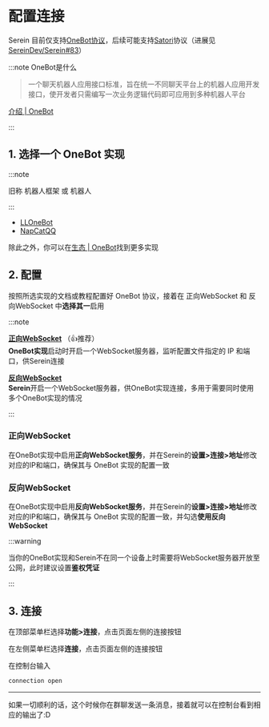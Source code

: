 # 配置连接

Serein 目前仅支持[OneBot协议](https://onebot.dev/)，后续可能支持[Satori](https://satori.js.org/zh-CN/)协议（进展见[SereinDev/Serein#83](https://github.com/SereinDev/Serein/issues/83)）

:::note OneBot是什么

>一个聊天机器人应用接口标准，旨在统一不同聊天平台上的机器人应用开发接口，使开发者只需编写一次业务逻辑代码即可应用到多种机器人平台

[介绍 | OneBot](https://onebot.dev/introduction.html)

:::

## 1. 选择一个 OneBot 实现

:::note

旧称 机器人框架 或 机器人

:::

- [LLOneBot](https://github.com/LLOneBot/LLOneBot)
- [NapCatQQ](https://github.com/NapNeko/NapCatQQ)

除此之外，你可以在[生态 | OneBot](https://onebot.dev/ecosystem)找到更多实现

## 2. 配置

按照所选实现的文档或教程配置好 OneBot 协议，接着在 正向WebSocket 和 反向WebSocket 中**选择其一**启用

:::note

[**正向WebSocket**](#正向websocket) （👍推荐）  
**OneBot实现**启动时开启一个WebSocket服务器，监听配置文件指定的 IP 和端口，供Serein连接

[**反向WebSocket**](#反向websocket)  
**Serein**开启一个WebSocket服务器，供OneBot实现连接，多用于需要同时使用多个OneBot实现的情况

:::

### 正向WebSocket

在OneBot实现中启用**正向WebSocket服务**，并在Serein的**设置>连接>地址**修改对应的IP和端口，确保其与 OneBot 实现的配置一致

### 反向WebSocket

在OneBot实现中启用**反向WebSocket服务**，并在Serein的**设置>连接>地址**修改对应的IP和端口，确保其与 OneBot 实现的配置一致，并勾选**使用反向WebSocket**

:::warning

当你的OneBot实现和Serein不在同一个设备上时需要将WebSocket服务器开放至公网，此时建议设置**鉴权凭证**

:::

## 3. 连接


<Tabs groupId="type">

<TabItem value="lite" label="Serein.Lite" >

在顶部菜单栏选择**功能>连接**，点击页面左侧的连接按钮

</TabItem>
<TabItem value="plus" label="Serein.Plus">

在左侧菜单栏选择**连接**，点击页面左侧的连接按钮

</TabItem>

<TabItem value="cli" label="Serein.Cli" >

在控制台输入

```txt
connection open
```

</TabItem>

</Tabs>

---

如果一切顺利的话，这个时候你在群聊发送一条消息，接着就可以在控制台看到相应的输出了:D

